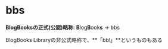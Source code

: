 # bbs

**BlogBooksの正式(公認)略称**: **B**log**B**ook**s** -> bbs

BlogBooks Libraryの非公式略称で、**「bbl」**というものもある
